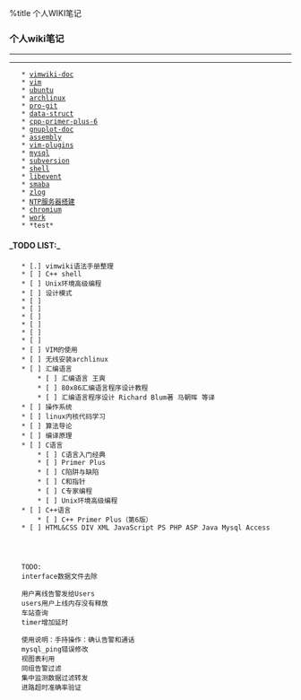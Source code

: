 %title 个人WIKI笔记


=== 个人wiki笔记 ===

----
----

	* [[vimwiki-doc]]
	* [[vim]]
	* [[ubuntu]]
	* [[archlinux]]
	* [[pro-git]]
	* [[data-struct]]
	* [[cpp-primer-plus-6]]
	* [[gnuplot-doc]]
	* [[assembly]]
	* [[vim-plugins]]
	* [[mysql]]
	* [[subversion]]
	* [[shell]]
	* [[libevent]]
	* [[smaba]]
	* [[zlog]]
	* [[NTP服务器搭建]]
	* [[chromium]]
	* [[work]]
	* *test*


==== _TODO LIST:_ ====
	* [.] vimwiki语法手册整理
	* [ ] C++ shell
	* [ ] Unix环境高级编程
	* [ ] 设计模式
	* [ ] 
	* [ ] 
	* [ ] 
	* [ ] 
	* [ ] 
	* [ ] 
	* [ ] VIM的使用
	* [ ] 无线安装archlinux
	* [ ] 汇编语言
		* [ ] 汇编语言 王爽
		* [ ] 80x86汇编语言程序设计教程
		* [ ] 汇编语言程序设计 Richard Blum著 马朝晖 等译
	* [ ] 操作系统
	* [ ] linux内核代码学习
	* [ ] 算法导论
	* [ ] 编译原理
	* [ ] C语言
		* [ ] C语言入门经典
		* [ ] Primer Plus
		* [ ] C陷阱与缺陷
		* [ ] C和指针
		* [ ] C专家编程
		* [ ] Unix环境高级编程
	* [ ] C++语言
		* [ ] C++ Primer Plus（第6版）
	* [ ] HTML&CSS DIV XML JavaScript PS PHP ASP Java Mysql Access
	
	
	
	
	TODO:
	interface数据文件去除
	
	用户离线告警发给Users
	users用户上线内存没有释放
	车站查询
	timer增加延时
	
	使用说明：手持操作：确认告警和通话
	mysql_ping错误修改
	视图表利用
	同组告警过滤
	集中监测数据过滤转发
	进路超时准确率验证
	
	
	
	
	

	
	
	
	
	
	
	
	
	
	
	
	
	
	
	
	
	
	
	
	
	
	
	
